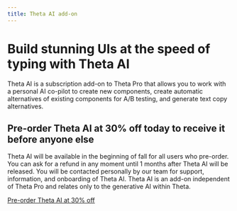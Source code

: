 ```yaml
---
title: Theta AI add-on
---
```


# Build stunning UIs at the speed of typing with Theta AI

Theta AI is a subscription add-on to Theta Pro that allows you 
to work with a personal AI co-pilot to create new components, 
create automatic alternatives of existing components for A/B testing, 
and generate text copy alternatives.

## Pre-order Theta AI at 30% off today to receive it before anyone else

Theta AI will be available in the beginning of fall for all users who pre-order.
You can ask for a refund in any moment until 1 months after Theta AI will be released.
You will be contacted personally by our team for support, information, and onboarding of Theta AI. 
Theta AI is an add-on independent of Theta Pro and relates only to the generative AI within Theta.

[Pre-order Theta AI at 30% off](https://pay.buildwiththeta.com/b/5kAbKxcTs8tU3Je289?prefilled_promo_code=ThetaAI)

